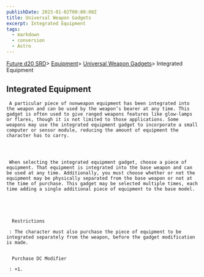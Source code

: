 ```yaml
---
publishDate: 2023-01-02T00:00:00Z
title: Universal Weapon Gadgets
excerpt: Integrated Equipment
tags:
  - markdown
  - conversion
  - Astro
---
```







[Future d20 SRD](/#futureD20)> [Equipment](future-d20-srd-equipment-index)> [Universal Weapon Gadgets](future-d20-srd-equipment-gadgets-universal-weapons-index)> Integrated Equipment
    





## Integrated Equipment
    



     A particular piece of nonweapon equipment has been integrated into the weapon and can be used by the weapon’s bearer at any time. This gadget is often used to give ranged weapons features like glow-lamps or flares, though it is not limited to those applications. Some weapons may use the integrated equipment gadget to incorporate a small computer or sensor module, reducing the amount of equipment the character has to carry.
    



     When selecting the integrated equipment gadget, choose a piece of equipment. That equipment is integrated into the base weapon and can be used at any time. Additionally, you must choose whether or not the equipment may be physically separated from the base weapon or not at the time of purchase. This gadget may be selected multiple times, each time adding a single additional piece of equipment to the base model.
    




      Restrictions
     
     : The character must also purchase the piece of equipment to be integrated separately from the weapon, before the gadget modification is made.
     

      Purchase DC Modifier
     
     : +1.
    





